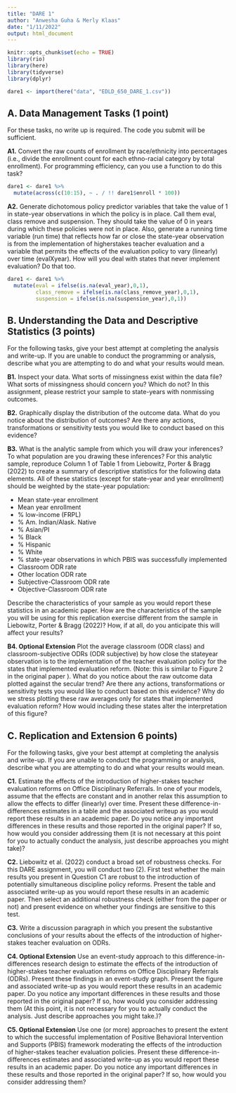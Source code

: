 ```yaml
---
title: "DARE 1"
author: "Anwesha Guha & Merly Klaas"
date: "1/11/2022"
output: html_document
---
```


```r
knitr::opts_chunk$set(echo = TRUE)
library(rio)
library(here)
library(tidyverse)
library(dplyr)

dare1 <- import(here("data", "EDLD_650_DARE_1.csv"))
```

## A. Data Management Tasks (1 point)

For these tasks, no write up is required. The code you submit will be sufficient.

**A1.** Convert the raw counts of enrollment by race/ethnicity into percentages (i.e., divide the enrollment count for each ethno-racial category by total enrollment). For programming efficiency, can you use a function to do this task?

```r
dare1 <- dare1 %>%
  mutate(across(c(10:15), ~ . / !! dare1$enroll * 100))
```

**A2.** Generate dichotomous policy predictor variables that take the value of 1 in state-year observations in which the policy is in place. Call them eval, class remove and suspension. They should take the value of 0 in years during which these policies were not in place. Also, generate a running time variable (run time) that reflects how far or
close the state-year observation is from the implementation of higherstakes teacher evaluation and a variable that permits the effects of the evaluation policy to vary (linearly) over time (evalXyear). How will you deal with states that never implement evaluation? Do that too.

```r
dare1 <- dare1 %>% 
  mutate(eval = ifelse(is.na(eval_year),0,1),
         class_remove = ifelse(is.na(class_remove_year),0,1),
         suspension = ifelse(is.na(suspension_year),0,1))
```


## B. Understanding the Data and Descriptive Statistics (3 points)

For the following tasks, give your best attempt at completing the analysis and write-up. If you are unable to conduct the programming or analysis, describe what you are attempting to do and what your results would mean.

**B1.** Inspect your data. What sorts of missingness exist within the data file? What sorts of missingness should concern you? Which do not? In this assignment, please restrict your sample to state-years with nonmissing outcomes.

**B2.** Graphically display the distribution of the outcome data. What do you notice about the distribution of outcomes? Are there any actions, transformations or sensitivity tests you would like to conduct based on this evidence?

**B3.** What is the analytic sample from which you will draw your inferences? To what population are you drawing these inferences? For this analytic sample, reproduce Column 1 of Table 1 from Liebowitz, Porter & Bragg (2022) to create a summary of descriptive statistics for the following data elements. All of these statistics (except for state-year and year enrollment) should be weighted by the state-year population:

* Mean state-year enrollment
* Mean year enrollment
* % low-income (FRPL)
* % Am. Indian/Alask. Native
* % Asian/PI
* % Black
* % Hispanic
* % White
* % state-year observations in which PBIS was successfully implemented
* Classroom ODR rate
* Other location ODR rate
* Subjective-Classroom ODR rate
* Objective-Classroom ODR rate

Describe the characteristics of your sample as you would report these statistics in an academic paper. How are the characteristics of the sample you will be using for this replication exercise different from the sample in Liebowitz, Porter & Bragg (2022)? How, if at all, do you anticipate this will affect your results?

**B4. Optional Extension** Plot the average classroom (ODR class) and classroom-subjective ODRs (ODR subjective) by how close the stateyear observation is to the implementation of the teacher evaluation policy for the states that implemented evaluation reform. (Note: this is similar to Figure 2 in the original paper ). What do you notice about the raw outcome data plotted against the secular trend? Are there any actions, transformations or sensitivity tests you would like to conduct based on this evidence? Why do we stress plotting these raw averages only for states that implemented evaluation reform? How would including these states alter the interpretation of this figure?

## C. Replication and Extension 6 points)

For the following tasks, give your best attempt at completing the analysis and write-up. If you are unable to conduct the programming or analysis, describe what you are attempting to do and what your results would mean.

**C1.** Estimate the effects of the introduction of higher-stakes teacher evaluation reforms on Office Disciplinary Referrals. In one of your models, assume that the effects are constant and in another relax this assumption to allow the effects to differ (linearly) over time. Present these difference-in-differences estimates in a table and the associated writeup as you would report these results in an academic paper. Do you notice any important differences in these results and those reported in the original paper? If so, how would you consider addressing them (it is not necessary at this point for you to actually conduct the analysis,
just describe approaches you might take)?

**C2.** Liebowitz et al. (2022) conduct a broad set of robustness checks. For this DARE assignment, you will conduct two (2). First test whether the main results you present in Question C1 are robust to the introduction of potentially simultaneous discipline policy reforms. Present the table and associated write-up as you would report these results in an academic paper. Then select an additional robustness check (either from the paper or not) and present evidence on whether your findings are sensitive to this test.

**C3.** Write a discussion paragraph in which you present the substantive conclusions of your results about the effects of the introduction of higher-stakes teacher evaluation on ODRs.

**C4. Optional Extension** Use an event-study approach to this difference-in-differences research design to estimate the effects of the introduction of higher-stakes teacher evaluation reforms on Office Disciplinary Referrals (ODRs). Present these findings in an event-study graph. Present the figure and associated write-up as you would report these results in an academic paper. Do you notice any important differences in these results and those reported in the original paper? If so, how would you consider addressing them (At this point, it is not necessary for you to actually conduct the analysis. Just describe approaches you
might take.)?

**C5. Optional Extension** Use one (or more) approaches to present the extent to which the successful implementation of Positive Behavioral Intervention and Supports (PBIS) framework moderating the effects of the introduction of higher-stakes teacher evaluation policies. Present these difference-in-differences estimates and associated write-up as you would report these results in an academic paper. Do you notice any important differences in these results and those reported in the original paper? If so, how would you consider addressing them?